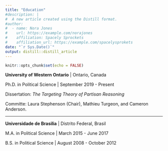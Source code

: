 ```yaml
---
title: "Education"
#description: |
#  A new article created using the Distill format.
#author:
#  - name: Nora Jones 
#    url: https://example.com/norajones
#    affiliation: Spacely Sprockets
#    affiliation_url: https://example.com/spacelysprokets
date: "`r Sys.Date()`"
output: distill::distill_article
---
```


```r
knitr::opts_chunk$set(echo = FALSE)
```

**University of Western Ontario** | Ontario, Canada 

Ph.D. in Political Science | September 2019 - Present

Dissertation: *The Targeting Theory of Partisan Reasoning*

Committe: Laura Stephenson (Chair), Mathieu Turgeon, and Cameron Anderson. 


***

**Universidade de Brasilia** | Distrito Federal, Brasil

M.A. in Political Science | March 2015 - June 2017

B.S. in Political Science | August 2008 - October 2012





